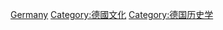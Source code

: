 {{Commonscat|Archives in Germany}}

[[Category:各国档案馆|Germany]]
[[Category:德國文化|Category:德國文化]]
[[Category:德国历史学|Category:德国历史学]]